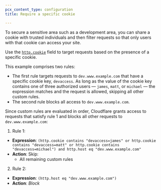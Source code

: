```yaml
---
pcx_content_type: configuration
title: Require a specific cookie

---
```


To secure a sensitive area such as a development area, you can share a cookie with trusted individuals and then filter requests so that only users with that cookie can access your site.

Use the [`http.cookie`](/ruleset-engine/rules-language/fields/#field-http-cookie) field to target requests based on the presence of a specific cookie.

This example comprises two rules:

* The first rule targets requests to `dev.www.example.com` that have a specific cookie key, `devaccess`. As long as the value of the cookie key contains one of three authorized users — `james`, `matt`, or `michael` — the expression matches and the request is allowed, skipping all other custom rules.
* The second rule blocks all access to `dev.www.example.com`.

Since custom rules are evaluated in order, Cloudflare grants access to requests that satisfy rule 1 and blocks all other requests to `dev.www.example.com`:

1. Rule 1:
  - **Expression**: `(http.cookie contains "devaccess=james" or http.cookie contains "devaccess=matt" or http.cookie contains "devaccess=michael") and http.host eq "dev.www.example.com"`
  - **Action**: Skip:
    - All remaining custom rules
2. Rule 2:
  - **Expression**: `(http.host eq "dev.www.example.com")`
  - **Action**: *Block*